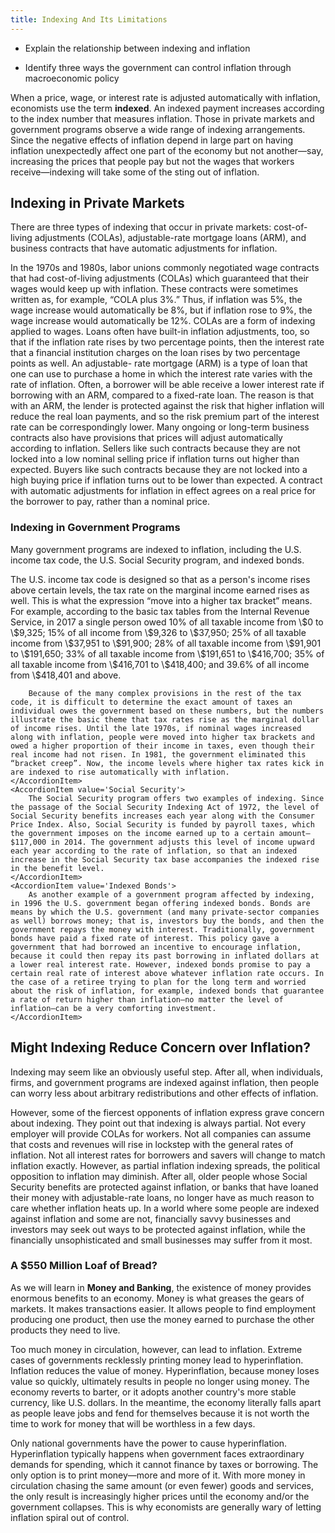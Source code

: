 ```yaml
---
title: Indexing And Its Limitations
---
```


<Info title=' By the end of this section, you will be able to:'>

- Explain the relationship between indexing and inflation

- Identify three ways the government can control inflation through macroeconomic policy

</Info>

When a price, wage, or interest rate is adjusted automatically with inflation, economists use the term **indexed**. An indexed payment increases according to the index number that measures inflation. Those in private markets and government programs observe a wide range of indexing arrangements. Since the negative effects of inflation depend in large part on having inflation unexpectedly affect one part of the economy but not another—say, increasing the prices that people pay but not the wages that workers receive—indexing will take some of the sting out of inflation.

## Indexing in Private Markets

There are three types of indexing that occur in private markets: cost-of-living adjustments (COLAs), adjustable-rate mortgage loans (ARM), and business contracts that have automatic adjustments for inflation.

<Accordion>
  <AccordionItem value="Cost-of-Living Adjustments (COLAs)">
    In the 1970s and 1980s, labor unions commonly negotiated wage contracts that
    had cost-of-living adjustments (COLAs) which guaranteed that their wages
    would keep up with inflation. These contracts were sometimes written as, for
    example, “COLA plus 3%.” Thus, if inflation was 5%, the wage increase would
    automatically be 8%, but if inflation rose to 9%, the wage increase would
    automatically be 12%. COLAs are a form of indexing applied to wages.
  </AccordionItem>
  <AccordionItem value="Adjustable-Rate Mortgage Loan (ARM)">
    Loans often have built-in inflation adjustments, too, so that if the
    inflation rate rises by two percentage points, then the interest rate that a
    financial institution charges on the loan rises by two percentage points as
    well. An adjustable- rate mortgage (ARM) is a type of loan that one can use
    to purchase a home in which the interest rate varies with the rate of
    inflation. Often, a borrower will be able receive a lower interest rate if
    borrowing with an ARM, compared to a fixed-rate loan. The reason is that
    with an ARM, the lender is protected against the risk that higher inflation
    will reduce the real loan payments, and so the risk premium part of the
    interest rate can be correspondingly lower.
  </AccordionItem>
  <AccordionItem value="Business Contracts with Automatic Adjustments for Inflation">
    Many ongoing or long-term business contracts also have provisions that
    prices will adjust automatically according to inflation. Sellers like such
    contracts because they are not locked into a low nominal selling price if
    inflation turns out higher than expected. Buyers like such contracts because
    they are not locked into a high buying price if inflation turns out to be
    lower than expected. A contract with automatic adjustments for inflation in
    effect agrees on a real price for the borrower to pay, rather than a nominal
    price.
  </AccordionItem>
</Accordion>

### Indexing in Government Programs

Many government programs are indexed to inflation, including the U.S. income tax code, the U.S. Social Security program, and indexed bonds.

<Accordion>
    <AccordionItem value='U. S. Income Tax Code'>
        The U.S. income tax code is designed so that as a person's income rises above certain levels, the tax rate on the marginal income earned rises as well. This is what the expression “move into a higher tax bracket” means. For example, according to the basic tax tables from the Internal Revenue Service, in 2017 a single person owed 10% of all taxable income from \$0 to \$9,325; 15% of all income from \$9,326 to \$37,950; 25% of all taxable income from \$37,951 to \$91,900; 28% of all taxable income from \$91,901 to \$191,650; 33% of all taxable income from \$191,651 to \$416,700; 35% of all taxable income from \$416,701 to \$418,400; and 39.6% of all income from \$418,401 and above.

        Because of the many complex provisions in the rest of the tax code, it is difficult to determine the exact amount of taxes an individual owes the government based on these numbers, but the numbers illustrate the basic theme that tax rates rise as the marginal dollar of income rises. Until the late 1970s, if nominal wages increased along with inflation, people were moved into higher tax brackets and owed a higher proportion of their income in taxes, even though their real income had not risen. In 1981, the government eliminated this “bracket creep”. Now, the income levels where higher tax rates kick in are indexed to rise automatically with inflation.
    </AccordionItem>
    <AccordionItem value='Social Security'>
        The Social Security program offers two examples of indexing. Since the passage of the Social Security Indexing Act of 1972, the level of Social Security benefits increases each year along with the Consumer Price Index. Also, Social Security is funded by payroll taxes, which the government imposes on the income earned up to a certain amount—$117,000 in 2014. The government adjusts this level of income upward each year according to the rate of inflation, so that an indexed increase in the Social Security tax base accompanies the indexed rise in the benefit level.
    </AccordionItem>
    <AccordionItem value='Indexed Bonds'>
        As another example of a government program affected by indexing, in 1996 the U.S. government began offering indexed bonds. Bonds are means by which the U.S. government (and many private-sector companies as well) borrows money; that is, investors buy the bonds, and then the government repays the money with interest. Traditionally, government bonds have paid a fixed rate of interest. This policy gave a government that had borrowed an incentive to encourage inflation, because it could then repay its past borrowing in inflated dollars at a lower real interest rate. However, indexed bonds promise to pay a certain real rate of interest above whatever inflation rate occurs. In the case of a retiree trying to plan for the long term and worried about the risk of inflation, for example, indexed bonds that guarantee a rate of return higher than inflation—no matter the level of inflation—can be a very comforting investment.
    </AccordionItem>

</Accordion>

## Might Indexing Reduce Concern over Inflation?

Indexing may seem like an obviously useful step. After all, when individuals, firms, and government programs are indexed against inflation, then people can worry less about arbitrary redistributions and other effects of inflation.

However, some of the fiercest opponents of inflation express grave concern about indexing. They point out that indexing is always partial. Not every employer will provide COLAs for workers. Not all companies can assume that costs and revenues will rise in lockstep with the general rates of inflation. Not all interest rates for borrowers and savers will change to match inflation exactly. However, as partial inflation indexing spreads, the political opposition to inflation may diminish. After all, older people whose Social Security benefits are protected against inflation, or banks that have loaned their money with adjustable-rate loans, no longer have as much reason to care whether inflation heats up. In a world where some people are indexed against inflation and some are not, financially savvy businesses and investors may seek out ways to be protected against inflation, while the financially unsophisticated and small businesses may suffer from it most.

### A $550 Million Loaf of Bread?

As we will learn in **Money and Banking**, the existence of money provides enormous benefits to an economy. Money is what greases the gears of markets. It makes transactions easier. It allows people to find employment producing one product, then use the money earned to purchase the other products they need to live.

Too much money in circulation, however, can lead to inflation. Extreme cases of governments recklessly printing money lead to hyperinflation. Inflation reduces the value of money. Hyperinflation, because money loses value so quickly, ultimately results in people no longer using money. The economy reverts to barter, or it adopts another country's more stable currency, like U.S. dollars. In the meantime, the economy literally falls apart as people leave jobs and fend for themselves because it is not worth the time to work for money that will be worthless in a few days.

Only national governments have the power to cause hyperinflation. Hyperinflation typically happens when government faces extraordinary demands for spending, which it cannot finance by taxes or borrowing. The only option is to print money—more and more of it. With more money in circulation chasing the same amount (or even fewer) goods and services, the only result is increasingly higher prices until the economy and/or the government collapses. This is why economists are generally wary of letting inflation spiral out of control.

